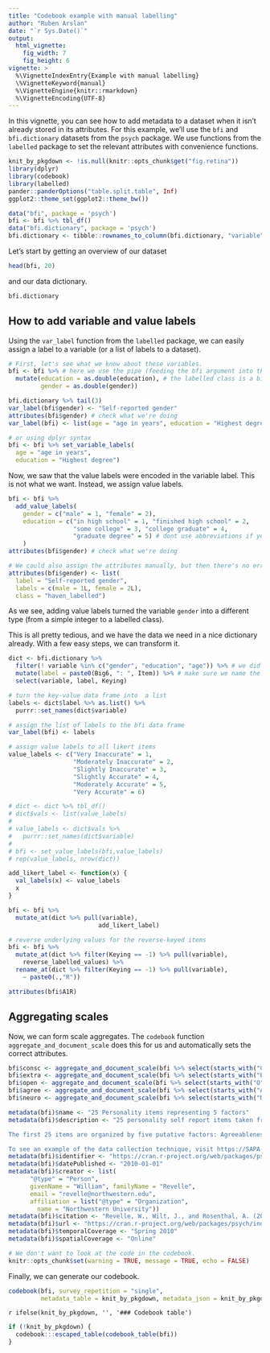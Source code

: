 ```yaml
---
title: "Codebook example with manual labelling"
author: "Ruben Arslan"
date: "`r Sys.Date()`"
output:
  html_vignette:
    fig_width: 7
    fig_height: 6
vignette: >
  %\VignetteIndexEntry{Example with manual labelling}
  \%VignetteKeyword{manual}
  %\VignetteEngine{knitr::rmarkdown}
  %\VignetteEncoding{UTF-8}
---
```



In this vignette, you can see how to add metadata to a dataset when it isn't already 
stored in its attributes. For this example, we'll use the `bfi` and `bfi.dictionary`
datasets from the `psych` package. We use functions from the `labelled` package
to set the relevant attributes with convenience functions.


```r
knit_by_pkgdown <- !is.null(knitr::opts_chunk$get("fig.retina"))
library(dplyr)
library(codebook)
library(labelled)
pander::panderOptions("table.split.table", Inf)
ggplot2::theme_set(ggplot2::theme_bw())

data("bfi", package = 'psych')
bfi <- bfi %>% tbl_df()
data("bfi.dictionary", package = 'psych')
bfi.dictionary <- tibble::rownames_to_column(bfi.dictionary, "variable")
```

Let's start by getting an overview of our dataset
```r
head(bfi, 20)
```

and our data dictionary.
```r
bfi.dictionary
```

## How to add variable and value labels
Using the `var_label` function from the `labelled` package, we can easily assign
a label to a variable (or a list of labels to a dataset).

```r
# First, let's see what we know about these variables.
bfi <- bfi %>% # here we use the pipe (feeding the bfi argument into the pipe)
  mutate(education = as.double(education), # the labelled class is a bit picky and doesn't like integers
         gender = as.double(gender))

bfi.dictionary %>% tail(3)
var_label(bfi$gender) <- "Self-reported gender"
attributes(bfi$gender) # check what we're doing
var_label(bfi) <- list(age = "age in years", education = "Highest degree")

# or using dplyr syntax
bfi <- bfi %>% set_variable_labels(
  age = "age in years", 
  education = "Highest degree")
```

Now, we saw that the value labels were encoded in the variable label. This is not
what we want. Instead, we assign value labels.
```r
bfi <- bfi %>% 
  add_value_labels(
    gender = c("male" = 1, "female" = 2),
    education = c("in high school" = 1, "finished high school" = 2,
                  "some college" = 3, "college graduate" = 4, 
                  "graduate degree" = 5) # dont use abbreviations if you can avoid it
    )
attributes(bfi$gender) # check what we're doing

# We could also assign the attributes manually, but then there's no error checking.
attributes(bfi$gender) <- list(
  label = "Self-reported gender", 
  labels = c(male = 1L, female = 2L), 
  class = "haven_labelled")
```

As we see, adding value labels turned the variable `gender` into a different type (from
a simple integer to a labelled class).

This is all pretty tedious, and we have the data we need in a nice dictionary 
already. With a few easy steps, we can transform it.

```r
dict <- bfi.dictionary %>% 
  filter(! variable %in% c("gender", "education", "age")) %>% # we did those already
  mutate(label = paste0(Big6, ": ", Item)) %>% # make sure we name the construct in the label
  select(variable, label, Keying)

# turn the key-value data frame into  a list
labels <- dict$label %>% as.list() %>% 
  purrr::set_names(dict$variable)

# assign the list of labels to the bfi data frame
var_label(bfi) <- labels

# assign value labels to all likert items
value_labels <- c("Very Inaccurate" = 1, 
                  "Moderately Inaccurate" = 2, 
                  "Slightly Inaccurate" = 3,
                  "Slightly Accurate" = 4,
                  "Moderately Accurate" = 5,
                  "Very Accurate" = 6)

# dict <- dict %>% tbl_df()
# dict$vals <- list(value_labels)
# 
# value_labels <- dict$vals %>% 
#   purrr::set_names(dict$variable)
# 
# bfi <- set_value_labels(bfi,value_labels)
# rep(value_labels, nrow(dict))

add_likert_label <- function(x) {
  val_labels(x) <- value_labels
  x
}

bfi <- bfi %>% 
  mutate_at(dict %>% pull(variable), 
                         add_likert_label)

# reverse underlying values for the reverse-keyed items
bfi <- bfi %>% 
  mutate_at(dict %>% filter(Keying == -1) %>% pull(variable), 
    reverse_labelled_values) %>% 
  rename_at(dict %>% filter(Keying == -1) %>% pull(variable), 
    ~ paste0(.,"R"))

attributes(bfi$A1R)
```

## Aggregating scales

Now, we can form scale aggregates. The `codebook` function `aggregate_and_document_scale`
does this for us and automatically sets the correct attributes.

```r
bfi$consc <- aggregate_and_document_scale(bfi %>% select(starts_with("C")))
bfi$extra <- aggregate_and_document_scale(bfi %>% select(starts_with("E", ignore.case = F)))
bfi$open <- aggregate_and_document_scale(bfi %>% select(starts_with("O")))
bfi$agree <- aggregate_and_document_scale(bfi %>% select(starts_with("A", ignore.case = F)))
bfi$neuro <- aggregate_and_document_scale(bfi %>% select(starts_with("N")))
```

```r
metadata(bfi)$name <- "25 Personality items representing 5 factors"
metadata(bfi)$description <- "25 personality self report items taken from the International Personality Item Pool (ipip.ori.org) were included as part of the Synthetic Aperture Personality Assessment (SAPA) web based personality assessment project. The data from 2800 subjects are included here as a demonstration set for scale construction, factor analysis, and Item Response Theory analysis. Three additional demographic variables (sex, education, and age) are also included.

The first 25 items are organized by five putative factors: Agreeableness, Conscientiousness, Extraversion, Neuroticism, and Opennness. The item data were collected using a 6 point response scale: 1 Very Inaccurate 2 Moderately Inaccurate 3 Slightly Inaccurate 4 Slightly Accurate 5 Moderately Accurate 6 Very Accurate

To see an example of the data collection technique, visit https://SAPA-project.org or the International Cognitive Ability Resource at https://icar-project.com. The items given were sampled from the International Personality Item Pool of Lewis Goldberg using the sampling technique of SAPA. This is a sample data set taken from the much larger SAPA data bank."
metadata(bfi)$identifier <- "https://cran.r-project.org/web/packages/psych/index.html"
metadata(bfi)$datePublished <- "2010-01-01"
metadata(bfi)$creator <- list(
      "@type" = "Person",
      givenName = "William", familyName = "Revelle",
      email = "revelle@northwestern.edu", 
      affiliation = list("@type" = "Organization",
        name = "Northwestern University"))
metadata(bfi)$citation <- "Revelle, W., Wilt, J., and Rosenthal, A. (2010) Individual Differences in Cognition: New Methods for examining the Personality-Cognition Link In Gruszka, A. and Matthews, G. and Szymura, B. (Eds.) Handbook of Individual Differences in Cognition: Attention, Memory and Executive Control, Springer."
metadata(bfi)$url <- "https://cran.r-project.org/web/packages/psych/index.html"
metadata(bfi)$temporalCoverage <- "Spring 2010" 
metadata(bfi)$spatialCoverage <- "Online" 
```

```r
# We don't want to look at the code in the codebook.
knitr::opts_chunk$set(warning = TRUE, message = TRUE, echo = FALSE)
```

Finally, we can generate our codebook.

```r
codebook(bfi, survey_repetition = "single",
         metadata_table = knit_by_pkgdown, metadata_json = knit_by_pkgdown)
```


`r ifelse(knit_by_pkgdown, '', '### Codebook table')`

```r
if (!knit_by_pkgdown) {
  codebook:::escaped_table(codebook_table(bfi))
}
```

